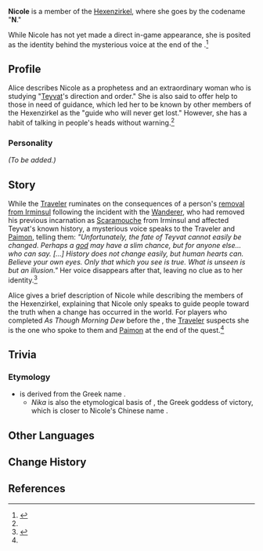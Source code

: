 {{Character Infobox
|type             = Mentioned
|image            = NPC Nicole.png
|realname         = <!-- Optional, if different from in-game name -->
|deceased         = <!-- Past (for deceased prior to events of the game) or free response -->
|region           = 
|affiliation      = Hexenzirkel
|title2           = N <small>(by the Hexenzirkel)</small>

|ancestry         = <!-- Clan/family -->
|father           = 
|mother           = 
|spouse           = 
|sibling          = 
|child            = 
|relative         = 

|voiceEN          = 
|voiceCN          = 
|voiceJP          = 
|voiceKR          = 
|dialoguereward   = 
}}
'''Nicole''' is a member of the [[Hexenzirkel]], where she goes by the codename "'''N'''."

While Nicole has not yet made a direct in-game appearance, she is posited as the identity behind the mysterious voice at the end of the {{Quest|As Though Morning Dew}}.<ref name="Windblume">{{Ref/Quest|Joy Above the Clouds}}</ref>

==Profile==
Alice describes Nicole as a prophetess and an extraordinary woman who is studying "[[Teyvat]]'s direction and order." She is also said to offer help to those in need of guidance, which led her to be known by other members of the Hexenzirkel as the "guide who will never get lost." However, she has a habit of talking in people's heads without warning.<ref name="Windblume" />

===Personality===
''(To be added.)''<!--

===Appearance===
''(To be added.)''-->

==Story==
While the [[Traveler]] ruminates on the consequences of a person's [[Irminsul#Removal of Information|removal from Irminsul]] following the incident with the [[Wanderer]], who had removed his previous incarnation as [[Scaramouche]] from Irminsul and affected Teyvat's known history, a mysterious voice speaks to the Traveler and [[Paimon]], telling them: ''"Unfortunately, the fate of Teyvat cannot easily be changed. Perhaps a [[god]] may have a slim chance, but for anyone else... who can say. [...] History does not change easily, but human hearts can. Believe your own eyes. Only that which you see is true. What is unseen is but an illusion."'' Her voice disappears after that, leaving no clue as to her identity.<ref>{{Ref/Quest|As Though Morning Dew}}</ref>

Alice gives a brief description of Nicole while describing the members of the Hexenzirkel, explaining that Nicole only speaks to guide people toward the truth when a change has occurred in the world. For players who completed ''As Though Morning Dew'' before the {{Quest|Joy Above the Clouds}}, the [[Traveler]] suspects she is the one who spoke to them and [[Paimon]] at the end of the quest.<ref name="Windblume" />

==Trivia==
===Etymology===
*''{{w|Nicole (name)|Nicole}}'' is derived from the Greek name {{Lang|''{{w|Nika (given name)|Nika}}''|el=Νικα|el_tl=Victory}}.
**''Nika'' is also the etymological basis of {{Lang|{{w|Nike (mythology)|Nike}}|grc=Νίκη}}, the Greek goddess of victory, which is closer to Nicole's Chinese name {{Zh|尼可|rm=Níkě}}.

==Other Languages==
{{Other Languages|default_hidden=1
|en      = Nicole
|zhs     = 尼可
|zhs_rm  = Níkě
|zht     = 尼可
|zht_rm  = Níkě
|ja      = ニコ
|ja_rm   = Niko
|ko      = 니코
|es      = Nicole
|fr      = Nicole
|ru      = Николь
|th      = Nicole
|vi      = Nicole
|de      = Nicole
|id      = Nicole
|pt      = Nicole
|tr      = Nicole
|it      = Nicole
}}

==Change History==
{{Change History|introduced=3.5}}

==References==
{{Reflist}}